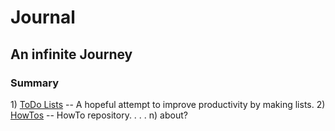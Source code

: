 = <My> Journal =
== An infinite Journey ==
===Summary===
1) [[todo|ToDo Lists]] -- A hopeful attempt to improve productivity by making lists.
2) [[howto|HowTos]] -- HowTo repository.
.
.
.
n) about?
